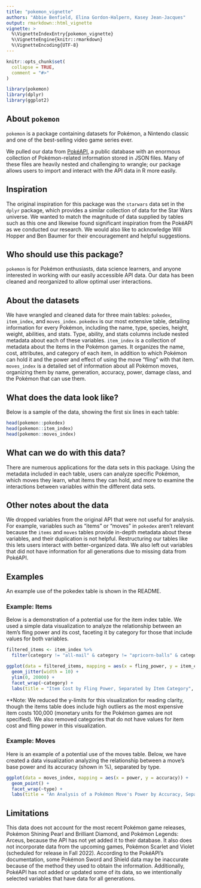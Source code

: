 ```yaml
---
title: "pokemon_vignette"
authors: "Abbie Benfield, Elina Gordon-Halpern, Kasey Jean-Jacques"
output: rmarkdown::html_vignette
vignette: >
  %\VignetteIndexEntry{pokemon_vignette}
  %\VignetteEngine{knitr::rmarkdown}
  %\VignetteEncoding{UTF-8}
---
```


```r
knitr::opts_chunk$set(
  collapse = TRUE,
  comment = "#>"
)
```

```r
library(pokemon)
library(dplyr)
library(ggplot2)
```

## About `pokemon`
`pokemon` is a package containing datasets for Pokémon, a Nintendo classic and one of the best-selling video game series ever.

We pulled our data from [PokéAPI](https://pokeapi.co), a public database with an enormous collection of Pokémon-related information stored in JSON files. Many of these files are heavily nested and challenging to wrangle; our package allows users to import and interact with the API data in R more easily.

## Inspiration
The original inspiration for this package was the `starwars` data set in the `dplyr` package, which provides a similar collection of data for the Star Wars universe. We wanted to match the magnitude of data supplied by tables such as this one and likewise found significant inspiration from the PokéAPI as we conducted our research. We would also like to acknowledge Will Hopper and Ben Baumer for their encouragement and helpful suggestions.

## Who should use this package?
`pokemon` is for Pokémon enthusiasts, data science learners, and anyone interested in working with our easily accessible API data. Our data has been cleaned and reorganized to allow optimal user interactions.

## About the datasets 
We have wrangled and cleaned data for three main tables: `pokedex`, `item_index`, and `moves_index`. `pokedex` is our most extensive table, detailing information for every Pokémon, including the name, type, species, height, weight, abilities, and stats. Type, ability, and stats columns include nested metadata about each of these variables. `item_index` is a collection of metadata about the items in the Pokémon games. It organizes the name, cost, attributes, and category of each item, in addition to which Pokémon can hold it and the power and effect of using the move "fling" with that item. `moves_index` is a detailed set of information about all Pokémon moves, organizing them by name, generation, accuracy, power, damage class, and the Pokémon that can use them.

## What does the data look like?
Below is a sample of the data, showing the first six lines in each table:

```r
head(pokemon::pokedex)
head(pokemon::item_index)
head(pokemon::moves_index)
```


## What can we do with this data?
There are numerous applications for the data sets in this package. Using the metadata included in each table, users can analyze specific Pokémon, which moves they learn, what items they can hold, and more to examine the interactions between variables within the different data sets.

## Other notes about the data
We dropped variables from the original API that were not useful for analysis. For example, variables such as "items" or "moves" in `pokedex` aren't relevant because the `items` and `moves` tables provide in-depth metadata about these variables, and their duplication is not helpful. Restructuring our tables like this lets users interact with better-organized data. We also left out variables that did not have information for all generations due to missing data from PokéAPI.

## Examples

An example use of the pokedex table is shown in the README.

### Example: Items

Below is a demonstration of a potential use for the item index table. We used a simple data visualization to analyze the relationship between an item's fling power and its cost, faceting it by category for those that include values for both variables.

```r
filtered_items <- item_index %>%
  filter(category != "all-mail" & category != "apricorn-balls" & category != "data-cards" & category != "dynamax-crystals" & category != "event-items" & category != "jewels" & category != "miracle-shooter" & category != "plot-advancement" & category != "special-balls" & category != "standard-balls" & category != "species-candies" & category != "unused" & category != "z-crystals")

ggplot(data = filtered_items, mapping = aes(x = fling_power, y = item_cost)) +
  geom_jitter(width = 10) +
  ylim(0, 20000) +
  facet_wrap(~category) +
  labs(title = "Item Cost by Fling Power, Separated by Item Category", x = "Fling Power", y = "Item Cost")
```

**Note: We reduced the y-limits for this visualization for reading clarity, though the items table does include high outliers as the most expensive item costs 100,000 (monetary units for the Pokémon games are not specified). We also removed categories that do not have values for item cost and fling power in this visualization.

### Example: Moves
Here is an example of a potential use of the moves table. Below, we have created a data visualization analyzing the relationship between a move's base power and its accuracy (shown in %), separated by type. 

```r
ggplot(data = moves_index, mapping = aes(x = power, y = accuracy)) +
  geom_point() +
  facet_wrap(~type) +
  labs(title = "An Analysis of a Pokémon Move's Power by Accuracy, Separated by Type", x = "Power", y = "Accuracy in %")
```

## Limitations
This data does not account for the most recent Pokémon game releases, Pokémon Shining Pearl and Brilliant Diamond, and Pokémon Legends: Arceus, because the API has not yet added it to their database. It also does not incorporate data from the upcoming games, Pokémon Scarlet and Violet (scheduled for release in Fall 2022). According to the PokéAPI's documentation, some Pokémon Sword and Shield data may be inaccurate because of the method they used to obtain the information. Additionally, PokéAPI has not added or updated some of its data, so we intentionally selected variables that have data for all generations.

